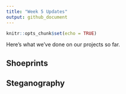 ```yaml
---
title: "Week 5 Updates"
output: github_document
---
```


```r
knitr::opts_chunk$set(echo = TRUE)
```

Here's what we've done on our projects so far.

## Shoeprints

## Steganography
